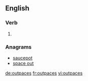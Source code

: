 ==English==

===Verb===
{{head|en|verb form}}

# {{en-third-person singular of|outpace}}

===Anagrams===
* [[saucepot#English|saucepot]]
* [[space out#English|space out]]

[[de:outpaces]]
[[fr:outpaces]]
[[vi:outpaces]]
